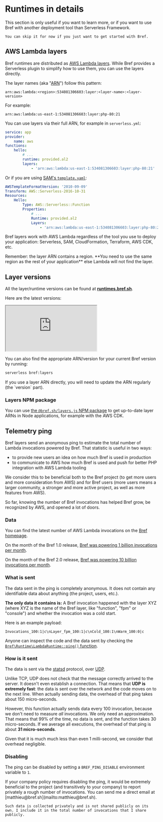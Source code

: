 
# Runtimes in details

<Callout type="warning">
    This section is only useful if you want to learn more, or if you want to use Bref with another deployment tool than Serverless Framework.

    You can skip it for now if you just want to get started with Bref.
</Callout>

## AWS Lambda layers

Bref runtimes are distributed as [AWS Lambda layers](https://docs.aws.amazon.com/lambda/latest/dg/configuration-layers.html). While Bref provides a Serverless plugin to simplify how to use them, you can use the layers directly.

The layer names (aka "[ARN](https://docs.aws.amazon.com/IAM/latest/UserGuide/reference-arns.html)") follow this pattern:

```
arn:aws:lambda:<region>:534081306603:layer:<layer-name>:<layer-version>
```

For example:
```
arn:aws:lambda:us-east-1:534081306603:layer:php-80:21
```

You can use layers via their full ARN, for example in `serverless.yml`:

```yml filename="serverless.yml" {9}
service: app
provider:
    name: aws
functions:
    hello:
        # ...
        runtime: provided.al2
        layers:
            - 'arn:aws:lambda:us-east-1:534081306603:layer:php-80:21'
```

Or if you are using [SAM's `template.yaml`](https://aws.amazon.com/serverless/sam/):

```yml filename="template.yml"
AWSTemplateFormatVersion: '2010-09-09'
Transform: AWS::Serverless-2016-10-31
Resources:
    Hello:
        Type: AWS::Serverless::Function
        Properties:
            # ...
            Runtime: provided.al2
            Layers:
                - 'arn:aws:lambda:us-east-1:534081306603:layer:php-80:21'
```

Bref layers work with AWS Lambda regardless of the tool you use to deploy your application: Serverless, SAM, CloudFormation, Terraform, AWS CDK, etc.

<Callout>
    Remember: the layer ARN contains a region. **You need to use the same region as the rest of your application** else Lambda will not find the layer.
</Callout>

## Layer versions

All the layer/runtime versions can be found at [**runtimes.bref.sh**](https://runtimes.bref.sh/).

Here are the latest versions:

<iframe src="https://runtimes.bref.sh/embedded" class="w-full h-96"></iframe>

You can also find the appropriate ARN/version for your current Bref version by running:

```bash
serverless bref:layers
```

<Callout type="warning">
    If you use a layer ARN directly, you will need to update the ARN regularly (the `version` part).
</Callout>

### Layers NPM package

You can use [the `@bref.sh/layers.js` NPM package](https://github.com/brefphp/layers.js) to get up-to-date layer ARNs in Node applications, for example with the AWS CDK.

## Telemetry ping

Bref layers send an anonymous ping to estimate the total number of Lambda invocations powered by Bref. That statistic is useful in two ways:

- to provide new users an idea on how much Bref is used in production
- to communicate to AWS how much Bref is used and push for better PHP integration with AWS Lambda tooling

We consider this to be beneficial both to the Bref project (to get more users and more consideration from AWS) and for Bref users (more users means a larger community, a stronger and more active project, as well as more features from AWS).

So far, knowing the number of Bref invocations has helped Bref grow, be recognized by AWS, and opened a lot of doors.

### Data

You can find the latest number of AWS Lambda invocations on the [Bref homepage](https://bref.sh/).

On the month of the Bref 1.0 release, [Bref was powering 1 billion invocations per month](../../news/01-bref-1.0.md#1-billion-executions-per-month).

On the month of the Bref 2.0 release, [Bref was powering 10 billion invocations per month](../../news/02-bref-2.0.md).

### What is sent

The data sent in the ping is completely anonymous. It does not contain any identifiable data about anything (the project, users, etc.).

**The only data it contains is:** A Bref invocation happened with the layer XYZ (where XYZ is the name of the Bref layer, like "function", "fpm" or "console") and whether the invocation was a cold start.

Here is an example payload:

```
Invocations_100:1|c\nLayer_fpm_100:1|c\nCold_100:1\nWarm_100:0|c
```

Anyone can inspect the code and the data sent by checking the [`Bref\Runtime\LambdaRuntime::ping()` function](https://github.com/brefphp/bref/blob/master/src/Runtime/LambdaRuntime.php#L387).

### How is it sent

The data is sent via the [statsd](https://github.com/statsd/statsd) protocol, over [UDP](https://en.wikipedia.org/wiki/User_Datagram_Protocol).

Unlike TCP, UDP does not check that the message correctly arrived to the server.
It doesn't even establish a connection. That means that **UDP is extremely fast**:
the data is sent over the network and the code moves on to the next line.
When actually sending data, the overhead of that ping takes about 150 micro-seconds.

However, this function actually sends data every 100 invocation, because we don't
need to measure *all* invocations. We only need an approximation.
That means that 99% of the time, no data is sent, and the function takes 30 micro-seconds.
If we average all executions, the overhead of that ping is about **31 micro-seconds**.

Given that it is much much less than even 1 milli-second, we consider that overhead negligible.

### Disabling

The ping can be disabled by setting a `BREF_PING_DISABLE` environment variable to `1`.

<Callout>
    If your company policy requires disabling the ping, it would be extremely beneficial to the project (and transitively to your company) to report privately a rough number of invocations. You can send me a direct email at [matthieu@bref.sh](mailto:matthieu@bref.sh).

    Such data is collected privately and is not shared publicly on its own. I include it in the total number of invocations that I share publicly.
</Callout>
